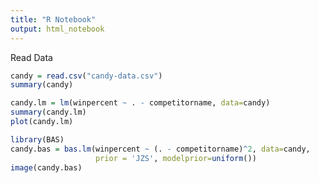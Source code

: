 ```yaml
---
title: "R Notebook"
output: html_notebook
---
```


Read Data

```r
candy = read.csv("candy-data.csv")
summary(candy)
```

```r
candy.lm = lm(winpercent ~ . - competitorname, data=candy)
summary(candy.lm)
plot(candy.lm)
```


```r
library(BAS)
candy.bas = bas.lm(winpercent ~ (. - competitorname)^2, data=candy,
                   prior = 'JZS', modelprior=uniform())
image(candy.bas)
```

